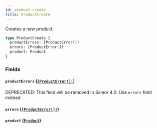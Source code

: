 ```yaml
---
id: product-create
title: ProductCreate
---
```


Creates a new product.

```graphql
type ProductCreate {
  productErrors: [ProductError!]!
  errors: [ProductError!]!
  product: Product
}
```

### Fields

#### `productErrors` ([`[ProductError!]!`](../../../developer/api-reference/objects/product-error))

<span class="badge badge--warning">DEPRECATED: This field will be removed in Saleor 4.0. Use `errors` field instead.</span>

#### `errors` ([`[ProductError!]!`](../../../developer/api-reference/objects/product-error))

#### `product` ([`Product`](../../../developer/api-reference/objects/product))
